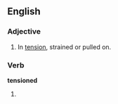==English==

===Adjective===
{{en-adj}}

# In [[tension]], strained or pulled on.

===Verb===
'''tensioned'''

# {{past of|[[tension]]}}